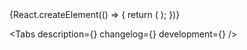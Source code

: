 

<Meta title='Components/Forms/Inputs/DateTimeInput' component={DateTimeInput} />

<!-- Canvas -->

<Story name='DateTimeInput'>
    {React.createElement(() => {
        return (
            <DateTimeInput
                block={boolean('block', false)}
                size={select('size', ['s', 'm', 'l'], 's')}
                error={text('error', '')}
                hint={text('hint', '')}
                label={text('label', '')}
                picker={boolean('picker', false)}
                clear={boolean('clear', false)}
                defaultMonth={number('defaultMonth', undefined)}
            />
        );
    })}
</Story>

<!-- Docs -->

<ComponentHeader
    name='DateTimeInput'
    version={version}
    package='@alfalab/core-components/date-time-input'
    children='Поле для указания диапазона даты и времени.'
/>

<Tabs description={<Description />} changelog={<Changelog />} development={<Development />} />
